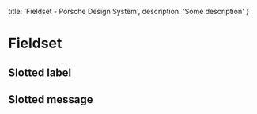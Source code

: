 
  title: 'Fieldset - Porsche Design System',
  description: 'Some description'
}

# Fieldset <ComponentStatus tagName="p-fieldset"></ComponentStatus>

<TableOfContents headings={[]} />

## Slotted label

<ComponentStory story={fieldsetStorySlottedLabel} />

## Slotted message

<ComponentStory story={fieldsetStorySlottedMessage} />